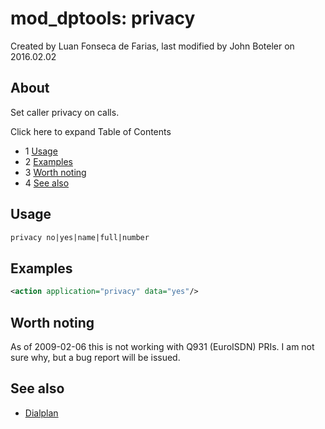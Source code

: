 
# mod_dptools: privacy 

 Created by  Luan Fonseca de Farias, last modified by  John Boteler on 2016.02.02

## About

Set caller privacy on calls.

Click here to expand Table of Contents

* 1 [Usage](#usage)
* 2 [Examples](#examples)
* 3 [Worth noting](#worth-noting)
* 4 [See also](#see-also)

## Usage

```xml
privacy no|yes|name|full|number
```

## Examples

```xml
<action application="privacy" data="yes"/>
```

## Worth noting

As of 2009-02-06 this is not working with Q931 (EuroISDN) PRIs. I am not sure why, but a bug report will be issued.

## See also

* [Dialplan](../../Dialplan/index.mdx#0-about)


